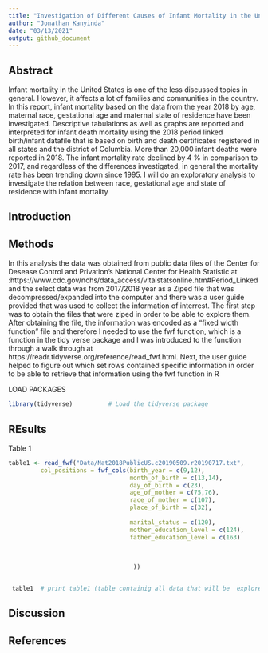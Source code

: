 ```yaml
---
title: "Investigation of Different Causes of Infant Mortality in the United States"
author: "Jonathan Kanyinda"
date: "03/13/2021"
output: github_document
---
```


## Abstract

Infant mortality in the United States is one of the less discussed topics in general. However, it affects a lot of families and communities in the country. In this report, infant mortality based on the data from the year 2018 by age, maternal race, gestational age and maternal state of residence have been investigated. Descriptive tabulations as well as graphs are reported and interpreted for infant death mortality using the 2018 period linked birth/infant datafile that is based on birth and death certificates registered in all states and the district of Columbia. More than 20,000 infant deaths were reported in 2018. The infant mortality rate declined by 4 % in comparison to 2017, and regardless of the differences investigated, in general the mortality rate has been trending down since 1995. I will do an exploratory analysis to investigate the relation between race, gestational age and state of residence with infant mortality

## Introduction



## Methods 

In this analysis the data was obtained from public data files of the Center for Desease Control and Privation's National Center for Health Statistic at :https://www.cdc.gov/nchs/data_access/vitalstatsonline.htm#Period_Linked and the select data was from 2017/2018 year as a Ziped file that was decompressed/expanded into the computer and there was a user guide provided that was used to collect the information of interrest. The first step was to obtain the files that were ziped in order to be able to explore them. After obtaining the file, the information was encoded as a "fixed width function" file and therefore I needed to use the fwf function, which is a function in the tidy verse package and I was introduced to the function through a walk through at https://readr.tidyverse.org/reference/read_fwf.html. Next, the user guide helped to figure out which set rows contained specific information in order to be able to retrieve that information using the fwf function in R

LOAD PACKAGES

```r
library(tidyverse)          # Load the tidyverse package

```


## REsults

Table 1

```r
table1 <- read_fwf("Data/Nat2018PublicUS.c20190509.r20190717.txt",
         col_positions = fwf_cols(birth_year = c(9,12), 
                                  month_of_birth = c(13,14),
                                  day_of_birth = c(23),
                                  age_of_mother = c(75,76),
                                  race_of_mother = c(107),
                                  place_of_birth = c(32),
                                  
                                  marital_status = c(120),
                                  mother_education_level = c(124),
                                  father_education_level = c(163)
                                 
                              
                            
                                   ))


 table1  # print table1 (table containig all data that will be  explored in the data analysis)

```

                                 



## Discussion


## References







